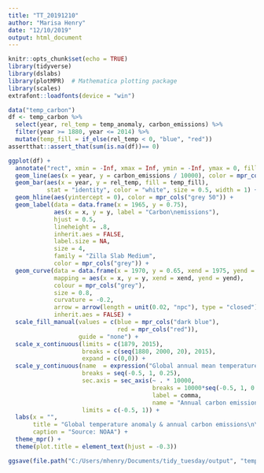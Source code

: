 ```yaml
---
title: "TT_20191210"
author: "Marisa Henry"
date: "12/10/2019"
output: html_document
---
```


```r
knitr::opts_chunk$set(echo = TRUE)
library(tidyverse)
library(dslabs)
library(plotMPR)  # Mathematica plotting package
library(scales)
extrafont::loadfonts(device = "win")
```
```r
data("temp_carbon")
df <- temp_carbon %>% 
  select(year, rel_temp = temp_anomaly, carbon_emissions) %>%
  filter(year >= 1880, year <= 2014) %>%
  mutate(temp_fill = if_else(rel_temp < 0, "blue", "red"))
assertthat::assert_that(sum(is.na(df))== 0)
```

```r
ggplot(df) + 
  annotate("rect", xmin = -Inf, xmax = Inf, ymin = -Inf, ymax = 0, fill =  paste0(mpr_cols("grey 25"), "40"), color = NA) + 
  geom_line(aes(x = year, y = carbon_emissions / 10000), color = mpr_cols("grey"), size = 1.4) + 
  geom_bar(aes(x = year, y = rel_temp, fill = temp_fill), 
           stat = "identity", color = "white", size = 0.5, width = 1) +
  geom_hline(aes(yintercept = 0), color = mpr_cols("grey 50")) + 
  geom_label(data = data.frame(x = 1965, y = 0.75),
             aes(x = x, y = y, label = "Carbon\nemissions"), 
             hjust = 0.5, 
             lineheight = .8, 
             inherit.aes = FALSE, 
             label.size = NA,
             size = 4, 
             family = "Zilla Slab Medium", 
             color = mpr_cols("grey")) + 
  geom_curve(data = data.frame(x = 1970, y = 0.65, xend = 1975, yend = 0.52),
             mapping = aes(x = x, y = y, xend = xend, yend = yend),
             colour = mpr_cols("grey"),
             size = 0.8,
             curvature = -0.2,
             arrow = arrow(length = unit(0.02, "npc"), type = "closed"),
             inherit.aes = FALSE) + 
  scale_fill_manual(values = c(blue = mpr_cols("dark blue"), 
                               red = mpr_cols("red")), 
                    guide = "none") + 
  scale_x_continuous(limits = c(1879, 2015), 
                     breaks = c(seq(1880, 2000, 20), 2015), 
                     expand = c(0,0)) +
  scale_y_continuous(name  = expression("Global annual mean temperature anomaly ("~degree~"C)"), 
                     breaks = seq(-0.5, 1, 0.25),
                     sec.axis = sec_axis(~ . * 10000, 
                                         breaks = 10000*seq(-0.5, 1, 0.25), 
                                         label = comma, 
                                         name = "Annual carbon emissions (millions of metric tons)\n"), 
                     limits = c(-0.5, 1)) +
  labs(x = "", 
       title = "Global temperature anomaly & annual carbon emissions\n\n",
       caption = "Source: NOAA") + 
  theme_mpr() +
  theme(plot.title = element_text(hjust = -0.3))

ggsave(file.path("C:/Users/mhenry/Documents/tidy_tuesday/output", "temp_carbon_20191210.png"), width = 10, height = 6, type = "cairo")
```
